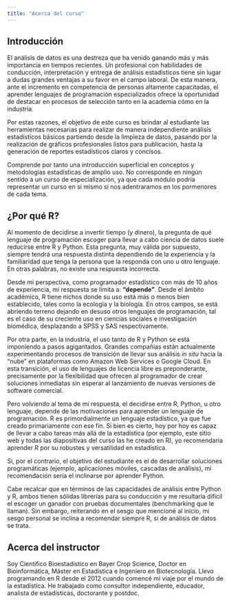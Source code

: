 ---
title: "Acerca del curso"
---

## Introducción

El análisis de datos es una destreza que ha venido ganando más y más importancia en tiempos recientes. Un profesional con habilidades de conducción, interpretación y entrega de análisis estadísticos tiene sin lugar a dudas grandes ventajas a su favor en el campo laboral. De esta manera, ante el incremento en competencia de personas altamente capacitadas, el aprender lenguajes de programación especializados ofrece la oportunidad de destacar en procesos de selección tanto en la academia cómo en la industria.

Por estas razones, el objetivo de este curso es brindar al estudiante las herramientas necesarias para realizar de manera independiente análisis estadísticos básicos partiendo desde la limpieza de datos, pasando por la realización de gráficos profesionales listos para publicación, hasta la generación de reportes estadísticos claros y concisos.

Comprende por tanto una introducción superficial en conceptos y metodologías estadísticas de amplio uso. No corresponde en ningún sentido a un curso de especialización, ya que cada módulo podría representar un curso en si mismo si nos adentraramos en los pormenores de cada tema.

## ¿Por qué R?

Al momento de decidirse a invertir tiempo (y dinero), la pregunta de qué lenguaje de programación escoger para llevar a cabo ciencia de datos suele reducirse entre R y Python. Esta pregunta, muy válida por supuesto, siempre tendrá una respuesta distinta dependiendo de la experiencia y la familiaridad que tenga la persona que la responda con uno u otro lenguaje. En otras palabras, no existe una respuesta incorrecta.

Desde mi perspectiva, como programador estadístico con más de 10 años de experiencia, mi respuesta se limita a: **"depende"**. Desde el ámbito académico, R tiene nichos donde su uso está más o menos bien establecido, tales como la ecología y la biología. En otros campos, se está abriendo terreno dejando en desuso otros lenguajes de programación, tal es el caso de su creciente uso en ciencias sociales e investigación biomédica, desplazando a SPSS y SAS respectivamente.

Por otra parte, en la industria, el uso tanto de R y Python se está imponiendo a pasos agigantados. Grandes compañías están actualmente experimentando procesos de transición de llevar sus análisis *in situ* hacia la "nube" en plataformas como Amazon Web Services o Google Cloud. En esta transición, el uso de lenguajes de licencia libre es preponderante, precisamente por la flexibilidad que ofrecen al programador de crear soluciones inmediatas sin esperar al lanzamiento de nuevas versiones de software comercial.

Pero volviendo al tema de mi respuesta, el decidirse entre R, Python, u otro lenguaje, depende de las motivaciones para aprender un lenguaje de programación. R es primordialmente un lenguaje estadístico, ya que fue creado primariamente con ese fin. Si bien es cierto, hoy por hoy es capaz de llevar a cabo tareas más allá de la estadística (por ejemplo, este sitio web y todas las diapositivas del curso las he creado en R), yo recomendaría aprender R por su robustes y versatilidad en estadística.

Si, por el contrario, el objetivo del estudiante es el de desarrollar soluciones programáticas (ejemplo, aplicaciones móviles, cascadas de análisis), mi recomendación sería el inclinarse por aprender Python.

Cabe recalcar que en términos de las capacidades de análisis entre Python y R, ambos tienen sólidas librerías para su conducción y me resultaría difícil el escoger un ganador con pruebas documentales (benchmarking que le llaman). Sin embargo, reiterando en el sesgo que mencioné al inicio, mi sesgo personal se inclina a recomendar siempre R, si de análisis de datos se trata.

## Acerca del instructor

Soy Científico Bioestadístico en Bayer Crop Science, Doctor en Bioinformática, Máster en Estadística e Ingeniero en Biotecnología. Llevo programando en R desde el 2012 cuando comencé mi viaje por el mundo de la estadística. He trabajado como consultor independiente, educador, analista de estadísticas, doctorante y postdoc.